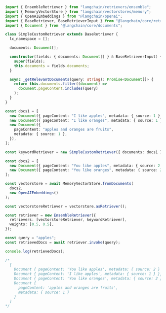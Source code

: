 ```typescript
import { EnsembleRetriever } from "langchain/retrievers/ensemble";
import { MemoryVectorStore } from "langchain/vectorstores/memory";
import { OpenAIEmbeddings } from "@langchain/openai";
import { BaseRetriever, BaseRetrieverInput } from "@langchain/core/retrievers";
import { Document } from "@langchain/core/documents";

class SimpleCustomRetriever extends BaseRetriever {
  lc_namespace = [];

  documents: Document[];

  constructor(fields: { documents: Document[] } & BaseRetrieverInput) {
    super(fields);
    this.documents = fields.documents;
  }

  async _getRelevantDocuments(query: string): Promise<Document[]> {
    return this.documents.filter((document) =>
      document.pageContent.includes(query)
    );
  }
}

const docs1 = [
  new Document({ pageContent: "I like apples", metadata: { source: 1 } }),
  new Document({ pageContent: "I like oranges", metadata: { source: 1 } }),
  new Document({
    pageContent: "apples and oranges are fruits",
    metadata: { source: 1 },
  }),
];

const keywordRetriever = new SimpleCustomRetriever({ documents: docs1 });

const docs2 = [
  new Document({ pageContent: "You like apples", metadata: { source: 2 } }),
  new Document({ pageContent: "You like oranges", metadata: { source: 2 } }),
];

const vectorstore = await MemoryVectorStore.fromDocuments(
  docs2,
  new OpenAIEmbeddings()
);

const vectorstoreRetriever = vectorstore.asRetriever();

const retriever = new EnsembleRetriever({
  retrievers: [vectorstoreRetriever, keywordRetriever],
  weights: [0.5, 0.5],
});

const query = "apples";
const retrievedDocs = await retriever.invoke(query);

console.log(retrievedDocs);

/*
  [
    Document { pageContent: 'You like apples', metadata: { source: 2 } },
    Document { pageContent: 'I like apples', metadata: { source: 1 } },
    Document { pageContent: 'You like oranges', metadata: { source: 2 } },
    Document {
      pageContent: 'apples and oranges are fruits',
      metadata: { source: 1 }
    }
  ]
*/
```
